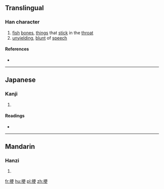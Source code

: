 ==Translingual==

===Han character===
{{Han char|rn=64|rad=手|as=07|sn=10|four=5104<sub>6</sub>|canj=手一中大 (QMLK)|ids=⿰[[扌]][[更]]}}

# [[fish]] [[bone]]s, [[thing]]s that [[stick]] in the [[throat]]
# [[unyielding]], [[blunt]] of [[speech]]

====References====
* {{Han ref|kx=0431.250|dkj=12090|dj=0780.310|hdz=31878.070|uh=632D|ud=25389|bh=D1C4|bd=53700}}

----

==Japanese==

===Kanji===
{{ja-kanji|grade=|rs=手07}}

# {{defn|lang=ja|sort=手07}}

====Readings====
* {{ja-readings|on=[[こう]] (kō), [[きょう]] (kyō)|kun=[[みだす]] (midasu)}}

----

==Mandarin==

===Hanzi===
{{cmn-hanzi|pin=[[gěng]] ([[geng3]])|wg=keng<sup>3</sup>}}

# {{defn|lang=cmn|sort=手07}}

[[fr:挭]]
[[hu:挭]]
[[pl:挭]]
[[zh:挭]]
